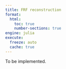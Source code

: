 ```yaml
---
title: FRF reconstruction
format:
  html:
    toc: true
    number-sections: true
engine: julia
execute:
  freeze: auto
  cache: true
---
```


To be implemented.